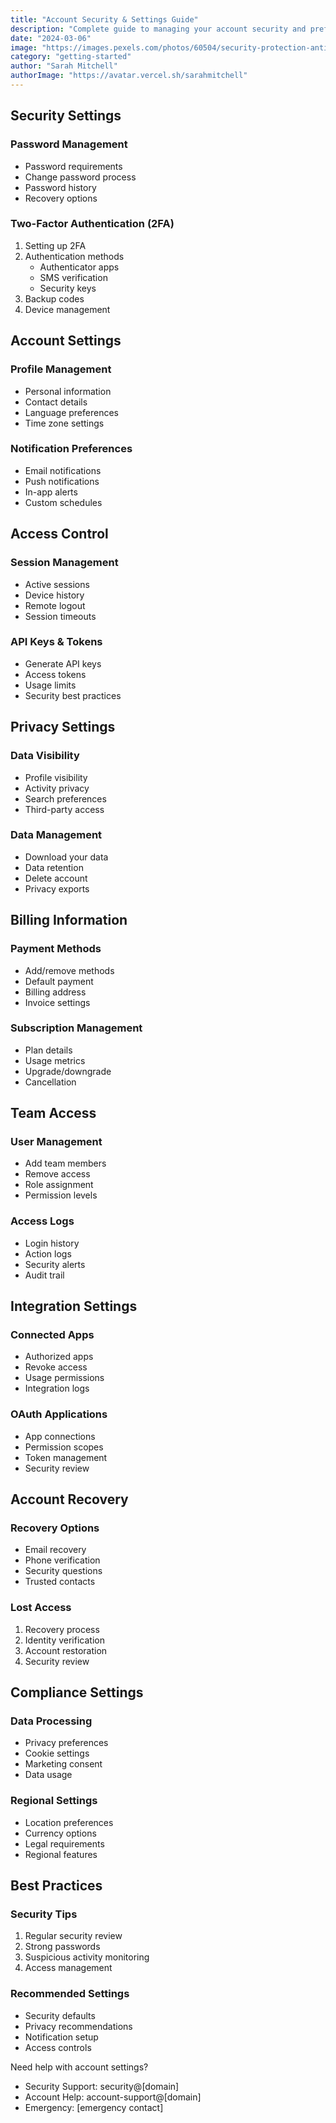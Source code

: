 ```yaml
---
title: "Account Security & Settings Guide"
description: "Complete guide to managing your account security and preferences"
date: "2024-03-06"
image: "https://images.pexels.com/photos/60504/security-protection-anti-virus-software-60504.jpeg"
category: "getting-started"
author: "Sarah Mitchell"
authorImage: "https://avatar.vercel.sh/sarahmitchell"
---
```


## Security Settings

### Password Management
- Password requirements
- Change password process
- Password history
- Recovery options

### Two-Factor Authentication (2FA)
1. Setting up 2FA
2. Authentication methods
   - Authenticator apps
   - SMS verification
   - Security keys
3. Backup codes
4. Device management

## Account Settings

### Profile Management
- Personal information
- Contact details
- Language preferences
- Time zone settings

### Notification Preferences
- Email notifications
- Push notifications
- In-app alerts
- Custom schedules

## Access Control

### Session Management
- Active sessions
- Device history
- Remote logout
- Session timeouts

### API Keys & Tokens
- Generate API keys
- Access tokens
- Usage limits
- Security best practices

## Privacy Settings

### Data Visibility
- Profile visibility
- Activity privacy
- Search preferences
- Third-party access

### Data Management
- Download your data
- Data retention
- Delete account
- Privacy exports

## Billing Information

### Payment Methods
- Add/remove methods
- Default payment
- Billing address
- Invoice settings

### Subscription Management
- Plan details
- Usage metrics
- Upgrade/downgrade
- Cancellation

## Team Access

### User Management
- Add team members
- Remove access
- Role assignment
- Permission levels

### Access Logs
- Login history
- Action logs
- Security alerts
- Audit trail

## Integration Settings

### Connected Apps
- Authorized apps
- Revoke access
- Usage permissions
- Integration logs

### OAuth Applications
- App connections
- Permission scopes
- Token management
- Security review

## Account Recovery

### Recovery Options
- Email recovery
- Phone verification
- Security questions
- Trusted contacts

### Lost Access
1. Recovery process
2. Identity verification
3. Account restoration
4. Security review

## Compliance Settings

### Data Processing
- Privacy preferences
- Cookie settings
- Marketing consent
- Data usage

### Regional Settings
- Location preferences
- Currency options
- Legal requirements
- Regional features

## Best Practices

### Security Tips
1. Regular security review
2. Strong passwords
3. Suspicious activity monitoring
4. Access management

### Recommended Settings
- Security defaults
- Privacy recommendations
- Notification setup
- Access controls

Need help with account settings?
- Security Support: security@[domain]
- Account Help: account-support@[domain]
- Emergency: [emergency contact]